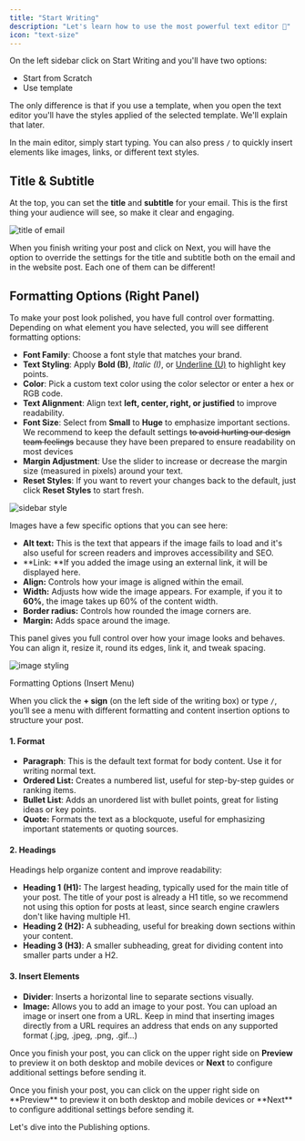 ```yaml
---
title: "Start Writing"
description: "Let's learn how to use the most powerful text editor 💪"
icon: "text-size"
---
```


On the left sidebar click on Start Writing and you'll have two options:

- Start from Scratch
- Use template

The only difference is that if you use a template, when you open the text editor you'll have the styles applied of the selected template. We'll explain that later.

In the main editor, simply start typing. You can also press `/` to quickly insert elements like images, links, or different text styles.

## Title & Subtitle

At the top, you can set the **title** and **subtitle** for your email. This is the first thing your audience will see, so make it clear and engaging.

<Frame>
  <img src="/images/title.png" alt="title of email" className="mx-auto max-w-[600px] w-full h-auto" />
</Frame>

When you finish writing your post and click on Next, you will have the option to override the settings for the title and subtitle both on the email and in the website post. Each one of them can be different\!

## Formatting Options (Right Panel)

To make your post look polished, you have full control over formatting. Depending on what element you have selected, you will see different formatting options:

- **Font Family**: Choose a font style that matches your brand.
- **Text Styling**: Apply **Bold (B)**, _Italic (I)_, or <u>Underline (U)</u> to highlight key points.
- **Color**: Pick a custom text color using the color selector or enter a hex or RGB code.
- **Text Alignment**: Align text **left, center, right, or justified** to improve readability.
- **Font Size**: Select from **Small** to **Huge** to emphasize important sections. We recommend to keep the default settings ~~to avoid hurting our design team feelings~~ because they have been prepared to ensure readability on most devices
- **Margin Adjustment**: Use the slider to increase or decrease the margin size (measured in pixels) around your text.
- **Reset Styles**: If you want to revert your changes back to the default, just click **Reset Styles** to start fresh.

<Frame>
  <img src="/images/sidebarstyling.png" alt="sidebar style" className="mx-auto max-w-[600px] w-full h-auto" />
</Frame>

Images have a few specific options that you can see here:

- **Alt text:** This is the text that appears if the image fails to load and it's also useful for screen readers and improves accessibility and SEO.
- **Link: **If you added the image using an external link, it will be displayed here.
- **Align:** Controls how your image is aligned within the email.
- **Width:** Adjusts how wide the image appears. For example, if you it to **60%**, the image takes up 60% of the content width.
- **Border radius:** Controls how rounded the image corners are.
- **Margin:** Adds space around the image.

This panel gives you full control over how your image looks and behaves. You can align it, resize it, round its edges, link it, and tweak spacing.

<Frame>
  <img src="/images/imagestyling.png" alt="image styling" className="mx-auto max-w-[600px] w-full h-auto" />
</Frame>

Formatting Options (Insert Menu)

When you click the **\+ sign** (on the left side of the writing box) or type `/`, you’ll see a menu with different formatting and content insertion options to structure your post.

#### **1. Format**

- **Paragraph**: This is the default text format for body content. Use it for writing normal text.
- **Ordered List:** Creates a numbered list, useful for step-by-step guides or ranking items.
- **Bullet List**: Adds an unordered list with bullet points, great for listing ideas or key points.
- **Quote:** Formats the text as a blockquote, useful for emphasizing important statements or quoting sources.

#### **2. Headings**

Headings help organize content and improve readability:

- **Heading 1** **(H1):** The largest heading, typically used for the main title of your post. The title of your post is already a H1 title, so we recommend not using this option for posts at least, since search engine crawlers don't like having multiple H1.
- **Heading 2 (H2):** A subheading, useful for breaking down sections within your content.
- **Heading 3 (H3)**: A smaller subheading, great for dividing content into smaller parts under a H2.

#### **3. Insert Elements**

- **Divider**: Inserts a horizontal line to separate sections visually.
- **Image:** Allows you to add an image to your post. You can upload an image or insert one from a URL. Keep in mind that inserting images directly from a URL requires an address that ends on any supported format (.jpg, .jpeg, .png, .gif...)

Once you finish your post, you can click on the upper right side on **Preview** to preview it on both desktop and mobile devices or **Next** to configure additional settings before sending it.

<Check>
  Once you finish your post, you can click on the upper right side on **Preview** to preview it on both desktop and mobile devices or **Next** to configure additional settings before sending it.
</Check>

Let's dive into the Publishing options.
